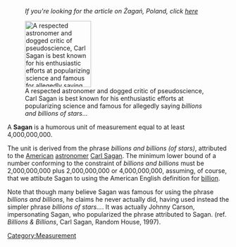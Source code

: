 :''If you're looking for the article on &#379;aga&#324;, Poland, click [[Zagan, Poland|here]]''

[[Image:Sagan.jpg|thumb|150px|right|A respected astronomer and dogged critic of pseudoscience, Carl Sagan is best known for his enthusiastic efforts at popularizing science and famous for allegedly saying ''billions and billions of stars...'']]

A '''Sagan''' is a humorous unit of measurement equal to at least 4,000,000,000.

The unit is derived from the phrase ''billions and billions (of stars)'', attributed to the [[United States|American]] [[Astronomy|astronomer]] [[Carl Sagan]]. The minimum lower bound of a number conforming to the constraint of ''billions and billions'' must be 2,000,000,000 plus 2,000,000,000 or 4,000,000,000, assuming, of course, that we attibute Sagan to using the American English definition for [[billion]].

Note that though many believe Sagan was famous for using the phrase ''billions and billions'', he claims he never actually did, having used instead the simpler phrase ''billions of stars...''. It was actually Johnny Carson, impersonating Sagan, who popularized the phrase attributed to Sagan. (ref. ''Billions & Billions'',  Carl Sagan, Random House, 1997).

[[Category:Measurement]]